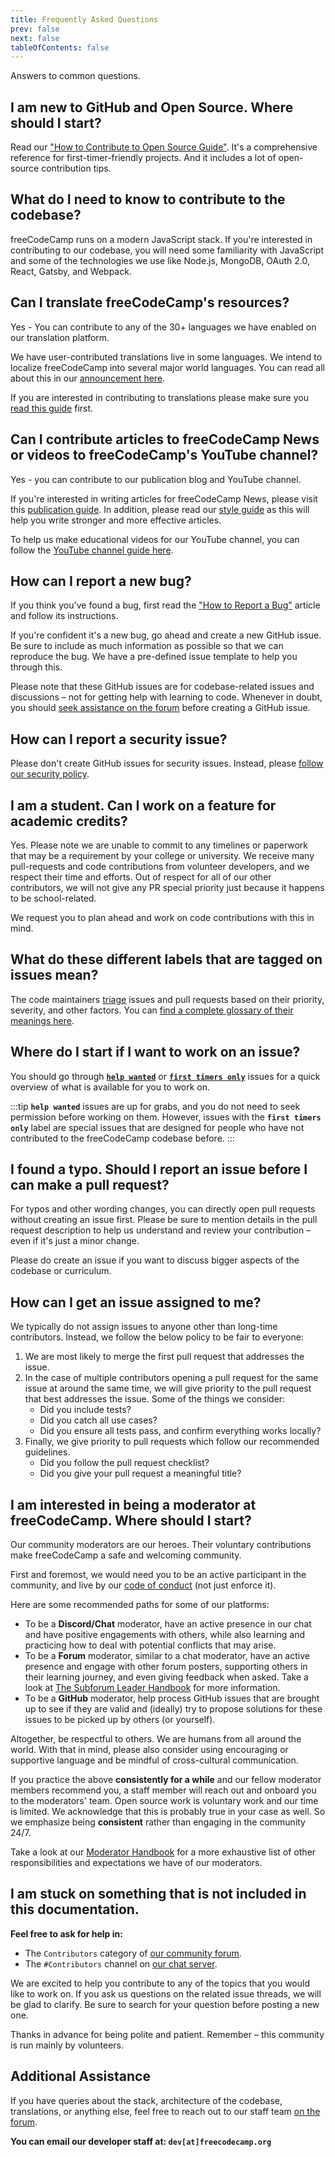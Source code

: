 ```yaml
---
title: Frequently Asked Questions
prev: false
next: false
tableOfContents: false
---
```


Answers to common questions.

## I am new to GitHub and Open Source. Where should I start?

Read our ["How to Contribute to Open Source Guide"](https://github.com/freeCodeCamp/how-to-contribute-to-open-source). It's a comprehensive reference for first-timer-friendly projects. And it includes a lot of open-source contribution tips.

## What do I need to know to contribute to the codebase?

freeCodeCamp runs on a modern JavaScript stack. If you're interested in contributing to our codebase, you will need some familiarity with JavaScript and some of the technologies we use like Node.js, MongoDB, OAuth 2.0, React, Gatsby, and Webpack.

## Can I translate freeCodeCamp's resources?

Yes - You can contribute to any of the 30+ languages we have enabled on our translation platform.

We have user-contributed translations live in some languages. We intend to localize freeCodeCamp into several major world languages. You can read all about this in our [announcement here](https://www.freecodecamp.org/news/help-translate-freecodecamp-language/).

If you are interested in contributing to translations please make sure you [read this guide](/how-to-translate-files/) first.

## Can I contribute articles to freeCodeCamp News or videos to freeCodeCamp's YouTube channel?

Yes - you can contribute to our publication blog and YouTube channel.

If you're interested in writing articles for freeCodeCamp News, please visit this [publication guide](https://www.freecodecamp.org/news/how-to-write-for-freecodecamp/). In addition, please read our [style guide](https://www.freecodecamp.org/news/developer-news-style-guide/) as this will help you write stronger and more effective articles.

To help us make educational videos for our YouTube channel, you can follow the [YouTube channel guide here](https://www.freecodecamp.org/news/how-to-contribute-to-the-freecodecamp-community-youtube-channel-b86bce4c865/).

## How can I report a new bug?

If you think you've found a bug, first read the ["How to Report a Bug"](https://www.freecodecamp.org/news/how-to-report-a-bug-to-freecodecamp/) article and follow its instructions.

If you're confident it's a new bug, go ahead and create a new GitHub issue. Be sure to include as much information as possible so that we can reproduce the bug. We have a pre-defined issue template to help you through this.

Please note that these GitHub issues are for codebase-related issues and discussions – not for getting help with learning to code. Whenever in doubt, you should [seek assistance on the forum](https://forum.freecodecamp.org) before creating a GitHub issue.

## How can I report a security issue?

Please don't create GitHub issues for security issues. Instead, please [follow our security policy](https://contribute.freecodecamp.org/#/security).

## I am a student. Can I work on a feature for academic credits?

Yes. Please note we are unable to commit to any timelines or paperwork that may be a requirement by your college or university. We receive many pull-requests and code contributions from volunteer developers, and we respect their time and efforts. Out of respect for all of our other contributors, we will not give any PR special priority just because it happens to be school-related.

We request you to plan ahead and work on code contributions with this in mind.

## What do these different labels that are tagged on issues mean?

The code maintainers [triage](https://en.wikipedia.org/wiki/Software_bug#Bug_management) issues and pull requests based on their priority, severity, and other factors. You can [find a complete glossary of their meanings here](https://github.com/freecodecamp/freecodecamp/labels).

## Where do I start if I want to work on an issue?

You should go through [**`help wanted`**](https://github.com/freeCodeCamp/freeCodeCamp/issues?q=is%3Aopen+is%3Aissue+label%3A%22help+wanted%22) or [**`first timers only`**](https://github.com/freeCodeCamp/freeCodeCamp/issues?q=is%3Aopen+is%3Aissue+label%3A%22first+timers+only%22) issues for a quick overview of what is available for you to work on.

:::tip
**`help wanted`** issues are up for grabs, and you do not need to seek permission before working on them. However, issues with the **`first timers only`** label are special issues that are designed for people who have not contributed to the freeCodeCamp codebase before.
:::

## I found a typo. Should I report an issue before I can make a pull request?

For typos and other wording changes, you can directly open pull requests without creating an issue first. Please be sure to mention details in the pull request description to help us understand and review your contribution – even if it's just a minor change.

Please do create an issue if you want to discuss bigger aspects of the codebase or curriculum.

## How can I get an issue assigned to me?

We typically do not assign issues to anyone other than long-time contributors. Instead, we follow the below policy to be fair to everyone:

1. We are most likely to merge the first pull request that addresses the issue.
2. In the case of multiple contributors opening a pull request for the same issue at around the same time, we will give priority to the pull request that best addresses the issue. Some of the things we consider:
   - Did you include tests?
   - Did you catch all use cases?
   - Did you ensure all tests pass, and confirm everything works locally?
3. Finally, we give priority to pull requests which follow our recommended guidelines.
   - Did you follow the pull request checklist?
   - Did you give your pull request a meaningful title?

## I am interested in being a moderator at freeCodeCamp. Where should I start?

Our community moderators are our heroes. Their voluntary contributions make freeCodeCamp a safe and welcoming community.

First and foremost, we would need you to be an active participant in the community, and live by our [code of conduct](https://www.freecodecamp.org/news/code-of-conduct/) (not just enforce it).

Here are some recommended paths for some of our platforms:

- To be a **Discord/Chat** moderator, have an active presence in our chat and have positive engagements with others, while also learning and practicing how to deal with potential conflicts that may arise.
- To be a **Forum** moderator, similar to a chat moderator, have an active presence and engage with other forum posters, supporting others in their learning journey, and even giving feedback when asked. Take a look at [The Subforum Leader Handbook](https://forum.freecodecamp.org/t/the-subforum-leader-handbook/326326) for more information.
- To be a **GitHub** moderator, help process GitHub issues that are brought up to see if they are valid and (ideally) try to propose solutions for these issues to be picked up by others (or yourself).

Altogether, be respectful to others. We are humans from all around the world. With that in mind, please also consider using encouraging or supportive language and be mindful of cross-cultural communication.

If you practice the above **consistently for a while** and our fellow moderator members recommend you, a staff member will reach out and onboard you to the moderators' team. Open source work is voluntary work and our time is limited. We acknowledge that this is probably true in your case as well. So we emphasize being **consistent** rather than engaging in the community 24/7.

Take a look at our [Moderator Handbook](/moderator-handbook/) for a more exhaustive list of other responsibilities and expectations we have of our moderators.

## I am stuck on something that is not included in this documentation.

**Feel free to ask for help in:**

- The `Contributors` category of [our community forum](https://forum.freecodecamp.org/c/contributors).
- The `#Contributors` channel on [our chat server](https://discord.gg/PRyKn3Vbay).

We are excited to help you contribute to any of the topics that you would like to work on. If you ask us questions on the related issue threads, we will be glad to clarify. Be sure to search for your question before posting a new one.

Thanks in advance for being polite and patient. Remember – this community is run mainly by volunteers.

## Additional Assistance

If you have queries about the stack, architecture of the codebase, translations, or anything else, feel free to reach out to our staff team [on the forum](https://forum.freecodecamp.org/g/team).

**You can email our developer staff at: `dev[at]freecodecamp.org`**
